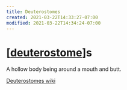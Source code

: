 ```yaml
---
title: Deuterostomes
created: 2021-03-22T14:33:27-07:00
modified: 2021-03-22T14:34:24-07:00
---
```


# [[deuterostome]]s

A hollow body being around a mouth and butt.

[Deuterostomes wiki](https://www.wikiwand.com/en/Deuterostome)



[//begin]: # "Autogenerated link references for markdown compatibility"
[deuterostome]: ../../areas/poetry/deuterostome "deuterostome"
[//end]: # "Autogenerated link references"